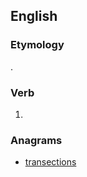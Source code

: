 ==English==

===Etymology===
{{suffix|constrain|est|lang=en}}.

===Verb===
{{head|en|verb form}}

# {{en-archaic second-person singular of|constrain|lang=en}}

===Anagrams===
* [[transections#English|transections]]